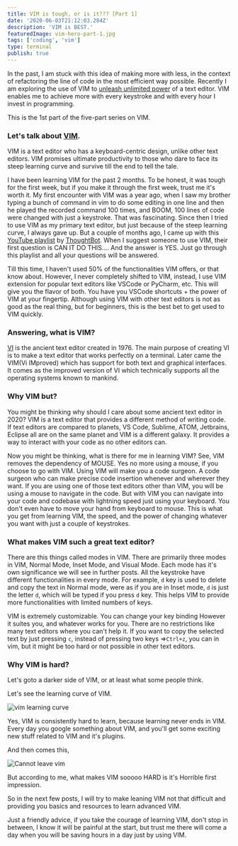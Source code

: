 ```yaml
---
title: VIM is tough, or is it??? [Part 1]
date: '2020-06-03T21:12:03.284Z'
description: 'VIM is BEST.'
featuredImage: vim-hero-part-1.jpg
tags: ['coding', 'vim']
type: terminal
publish: true
---
```


In the past, I am stuck with this idea of making more with less, in the context of refactoring the line of code in the most efficient way possible. Recently I am exploring the use of VIM to [unleash unlimited power](https://www.youtube.com/watch?v=kNS4t5UCBfI) of a text editor. VIM enables me to achieve more with every keystroke and with every hour I invest in programming.

This is the 1st part of the five-part series on VIM.

### Let's talk about [VIM](https://www.vim.org/).

VIM is a text editor who has a keyboard-centric design, unlike other text editors. <Special>VIM promises ultimate productivity to those who dare to face its steep learning curve and survive till the end to tell the tale.</Special>

I have been learning VIM for the past 2 months. To be honest, it was tough for the first week, but if you make it through the first week, trust me it's <Sparkles>worth it.</Sparkles> My first encounter with VIM was a year ago, when I saw my brother typing a bunch of command in vim to do some editing in one line and then he played the recorded command 100 times, and BOOM, 100 lines of code were changed with just a keystroke. That was fascinating. Since then I tried to use VIM as my primary text editor, but just because of the steep learning curve, I always gave up. But a couple of months ago, I came up with this [YouTube playlist](https://www.youtube.com/playlist?list=PL8tzorAO7s0jy7DQ3Q0FwF3BnXGQnDirs) by [ThoughtBot](https://www.youtube.com/channel/UCUR1pFG_3XoZn3JNKjulqZg). When I suggest someone to use VIM, their first question is <Sparkles>CAN IT DO THIS...</Sparkles>. And the answer is <Sparkles>YES.</Sparkles> Just go through this playlist and all your questions will be answered.

Till this time, I haven't used 50% of the functionalities VIM offers, or that know about. However, I never completely shifted to VIM, instead, I use VIM extension for popular text editors like VSCode or PyCharm, etc. This will give you the flavor of both. You have you VSCode shortcuts + the power of VIM at your fingertip. Although using VIM with other text editors is not as good as the real thing, but for beginners, this is the best bet to get used to VIM quickly.

### Answering, what is VIM?

[VI](https://en.wikipedia.org/wiki/Vi) is the ancient text editor created in 1976. The main purpose of creating VI is to make a text editor that works perfectly on a terminal. Later came the VIM(Vi IMproved) which has support for both text and graphical interfaces. It comes as the improved version of VI which technically supports all the operating systems known to mankind.

### Why VIM but?

You might be thinking why should I care about some ancient text editor in 2020? VIM is a text editor that provides a different method of writing code. If text editors are compared to planets, VS Code, Sublime, ATOM, Jetbrains, Eclipse all are on the same planet and VIM is a <Special>different galaxy</Special>. It provides a way to interact with your code as no other editors can.

Now you might be thinking, what is there for me in learning VIM? See, VIM removes the dependency of MOUSE. Yes no more using a mouse, if you choose to go with VIM. Using VIM will make you a code surgeon. A code surgeon who can make precise code insertion whenever and wherever they want. If you are using one of those text editors other than VIM, you will be using a mouse to navigate in the code. But with VIM you can navigate into your code and codebase with lightning speed just using your keyboard. You don't even have to move your hand from keyboard to mouse. This is what you get from learning VIM, the speed, and the power of changing whatever you want with just a couple of keystrokes.

### What makes VIM such a great text editor?

There are this things called <Special>modes</Special> in VIM. There are primarily three modes in VIM, <Special>Normal Mode, Inset Mode, and Visual Mode</Special>. Each mode has it's own significance we will see in further posts. All the keystroke have different functionalities in every mode. For example, `d` key is used to delete and copy the text in Normal mode, were as if you are in Inset mode, `d` is just the letter `d`, which will be typed if you press `d` key. This helps VIM to provide more functionalities with limited numbers of keys.

VIM is extremely customizable. You can change your key binding However it suites you, and whatever works for you. There are no restrictions like many text editors where you can't help it. If you want to copy the selected text by just pressing `c`, instead of pressing two keys =>`Ctrl+z`, you can in vim, but it might be too hard or not possible in other text editors.

### Why VIM is hard?

Let's goto a darker side of VIM, or at least what some people think.

Let's see the learning curve of VIM.

![vim learning curve](vim-learning-curve.jpg)

Yes, VIM is consistently hard to learn, because learning never ends in VIM. Every day you google something about VIM, and you'll get some exciting new stuff related to VIM and it's plugins.

And then comes this,

![Cannot leave vim](cant-leave-vim.jpg)

But according to me, what makes VIM sooooo HARD is it's <Sparkles>Horrible first impression</Sparkles>.

So in the next few posts, I will try to make leaning VIM not that difficult and providing you basics and resources to learn advanced VIM.

Just a friendly advice, if you take the courage of learning VIM, don't stop in between, I know it will be painful at the start, but trust me there will come a day when you will be saving hours in a day just by using VIM.
